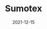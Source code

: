 ---
title: Sumotex
tag: DeFi,NFTs
status: publish
date: 2021-12-15
slug: Sumotex is the first ever blockchain powered Real Estate PE firm with the integration of DePin principles.
logo: /img/Sumotex.png
featured_img:
website: https://sumotex.co/
twitter:
telegram:
---